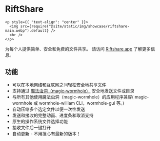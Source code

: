 # RiftShare

```mdx-code-block
<p style={{ "text-align": "center" }}>
  <img src={require("@site/static/img/showcase/riftshare-main.webp").default} />
  <br />
</p>
```

为每个人提供简单、安全和免费的文件共享。 请访问 [Riftshare.app](https://riftshare.app) 了解更多信息。

## 功能

- 可以在本地网络和互联网之间轻松安全地共享文件
- 支持通过 [魔法虫洞（magic-wormhole）](https://magic-wormhole.readthedocs.io/en/latest/) 安全地发送文件或目录
- 与所有其他使用魔法虫洞（magic-wormhole）的应用程序兼容( magic-wormhole 或 wormhole-william CLI，wormhole-gui 等。)
- 自动压缩多个选定文件以便一次性发送
- 发送和接收的完整动画、进度条和取消支持
- 原生的操作系统文件选择功能
- 接收文件后一键打开
- 自动更新 - 不用担心有最新的版本！
